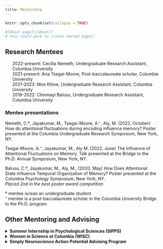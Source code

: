 ```yaml
---
title: Mentorship
---
```


```r
knitr::opts_chunk$set(collapse = TRUE)

#[About page](/about/) 
# this could work to create nested pages!
```


## Research Mentees

<ul style = "list-style-type:none">

<li>2022-present: Cecilia Nemeth, Undergraduate Research Assistant, Columbia University</li>

<li>2021-present: Aria Tsegai-Moore, Post-baccalaureate scholar, Columbia University</li>

<li>2021-2023: Moe Khine, Undergraduate Research Assistant, Columbia University</li>

<li>2019-2022: Chinmayi Balusu, Undergraduate Research Assistant, Columbia University</li>

</ul>

### Mentee presentations

Nemeth, C.º, Jayakumar, M., Tsegai-Moore, A.⁺, Aly, M. (2022, October) How do attentional fluctuations during encoding influence memory? Poster presented at the Columbia Undergraduate Research Symposium, New York, NY.

Tsegai-Moore, A.⁺, Jayakumar, M., Aly M. (2022, June) The Influence of Attentional Fluctuations on Memory. Talk presented at the Bridge to the Ph.D. Annual Symposium, New York, NY.

Balusu, C.º, Jayakumar, M., Aly, M., (2020, May) How Does Attentional State Influence Temporal Organization of Memory? Poster presented at the Columbia Psychology Symposium, New York, NY. <br>
*Placed 2nd in the best poster award competition*

º mentee is/was an undergraduate student <br>
⁺ mentee is a post-baccalaureate scholar in the Columbia University Bridge to the Ph.D. program 


<h2> Other Mentoring and Advising </h2>

<details>

<summary> <b> Summer Internship in Psychological Sciences (SIPPS) </b></summary>

SIPPS is a 10-week summer research internship program founded, organized, and conducted by Columbia University grad student volunteers. It provides an immersive and practical introduction to psychology and neuroscience research. The program is specifically designed for students with little to no prior experience. It comprises two main components: 1) 3 workshops a week that cover topics ranging from coding, professional development, research skills, and journal club. 2) a mentored research experience with a PhD student or postdoc mentor. 

I have been a core member of the organizing team since 2021 involved in curriculum development, creating and leading workshops, organizing the program, and mentoring students. Below are examples of the SIPPS presentations by some of my mentees:

Nemeth, C.º, Jayakumar, M. (2022, August) How do attentional fluctuations affect the semantic organization of memory? Poster presented at the SIPPS 2022 Mini-Research Conference, New York, NY.

º mentee is/was an undergraduate student

</details>

<details> 

<summary> <b> Women in Science at Columbia (WISC) </b></summary>


Through the WISC undergraduate mentoring program, I provide 1-on-1 mentorship of Columbia University undergraduate students on career options and professional development. 

</details>

<details> 

<summary> <b> Simply Neuroscience Action Potential Advising Program </b></summary>

1-on-1 mentorship of high-school and undergraduate students around the world about careers in neuroscience and psychology. 

</details>


